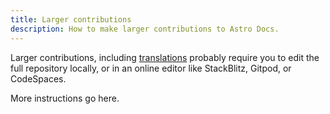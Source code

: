 ```yaml
---
title: Larger contributions
description: How to make larger contributions to Astro Docs.
---
```


Larger contributions, including [translations](/guildes/i18n/) probably require you to edit the full repository locally, or in an online editor like StackBlitz, Gitpod, or CodeSpaces.

More instructions go here.